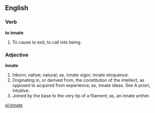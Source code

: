 ==English==

===Verb===

'''to innate'''

#To cause to exit; to call into being.

===Adjective===

'''innate'''

#Inborn; native; natural; as, innate vigor; innate eloquence.
#Originating in, or derived from, the constitution of the intellect, as opposed to acquired from experience; as, innate ideas. See A priori, Intuitive.
#Joined by the base to the very tip of a filament; as, an innate anther.

[[pl:Innate]]